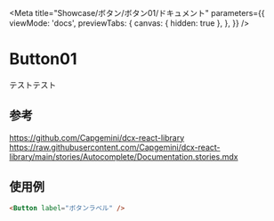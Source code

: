 
<Meta
  title="Showcase/ボタン/ボタン01/ドキュメント"
  parameters={{
    viewMode: 'docs',
    previewTabs: {
      canvas: { hidden: true },
    },
  }}
/>

# Button01

テストテスト

<Props of={Button01} />

## 参考
https://github.com/Capgemini/dcx-react-library
https://raw.githubusercontent.com/Capgemini/dcx-react-library/main/stories/Autocomplete/Documentation.stories.mdx

## 使用例

```html
<Button label="ボタンラベル" />
```
